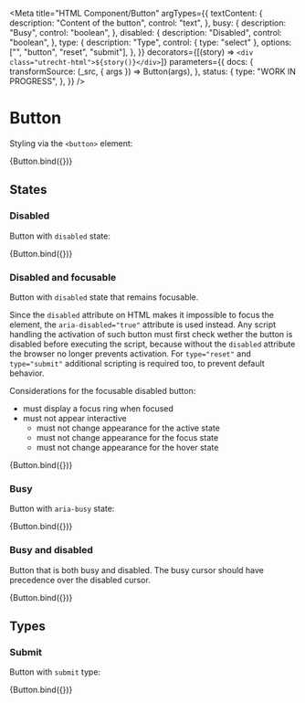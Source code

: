 <!--
@license EUPL-1.2
Copyright (c) 2021 Robbert Broersma
-->


<Meta
  title="HTML Component/Button"
  argTypes={{
    textContent: {
      description: "Content of the button",
      control: "text",
    },
    busy: {
      description: "Busy",
      control: "boolean",
    },
    disabled: {
      description: "Disabled",
      control: "boolean",
    },
    type: {
      description: "Type",
      control: { type: "select" },
      options: ["", "button", "reset", "submit"],
    },
  }}
  decorators={[(story) => `<div class="utrecht-html">${story()}</div>`]}
  parameters={{
    docs: {
      transformSource: (_src, { args }) => Button(args),
    },
    status: {
      type: "WORK IN PROGRESS",
    },
  }}
/>

# Button

Styling via the `<button>` element:

<Canvas>
  <Story
    name="Button"
    args={{
      ...defaultArgs,
      textContent: "The Quick Brown Fox Jumps Over The Lazy Dog",
    }}
  >
    {Button.bind({})}
  </Story>
</Canvas>

<ArgsTable story="Button" />

## States

### Disabled

Button with `disabled` state:

<Canvas>
  <Story
    name="Disabled button"
    args={{
      textContent: "The Quick Brown Fox Jumps Over The Lazy Dog",
      disabled: true,
    }}
  >
    {Button.bind({})}
  </Story>
</Canvas>

### Disabled and focusable

Button with `disabled` state that remains focusable.

Since the `disabled` attribute on HTML makes it impossible to focus the element, the `aria-disabled="true"` attribute is used instead. Any script handling the activation of such button must first check wether the button is disabled before executing the script, because without the `disabled` attribute the browser no longer prevents activation. For `type="reset"` and `type="submit"` additional scripting is required too, to prevent default behavior.

Considerations for the focusable disabled button:

- must display a focus ring when focused
- must not appear interactive
  - must not change appearance for the active state
  - must not change appearance for the focus state
  - must not change appearance for the hover state

<Canvas>
  <Story
    name="Disabled and focusable button"
    args={{
      textContent: "The Quick Brown Fox Jumps Over The Lazy Dog",
      disabled: true,
      focusable: true,
    }}
  >
    {Button.bind({})}
  </Story>
</Canvas>

### Busy

Button with `aria-busy` state:

<Canvas>
  <Story
    name="Busy button"
    args={{
      busy: true,
      textContent: "The Quick Brown Fox Jumps Over The Lazy Dog",
    }}
    parameters={{
      percy: { skip: true },
    }}
  >
    {Button.bind({})}
  </Story>
</Canvas>

### Busy and disabled

Button that is both busy and disabled. The busy cursor should have precedence over the disabled cursor.

<Canvas>
  <Story
    name="Busy and disabled button"
    args={{
      busy: true,
      disabled: true,
      textContent: "The Quick Brown Fox Jumps Over The Lazy Dog",
    }}
    parameters={{
      // `cursor` cannot be tested using visual regression testing, ignore this story
      percy: { skip: true },
    }}
  >
    {Button.bind({})}
  </Story>
</Canvas>

## Types

### Submit

Button with `submit` type:

<Canvas>
  <Story
    name="Submit button"
    args={{
      textContent: "The Quick Brown Fox Jumps Over The Lazy Dog",
      type: "submit",
    }}
    parameters={{
      percy: { skip: true },
    }}
  >
    {Button.bind({})}
  </Story>
</Canvas>
